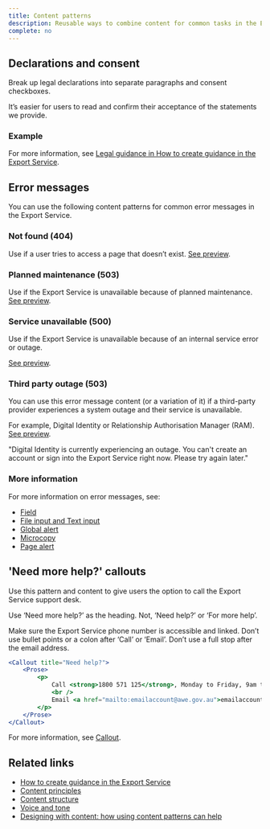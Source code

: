 ```yaml
---
title: Content patterns
description: Reusable ways to combine content for common tasks in the Export Service.
complete: no
---
```


## Declarations and consent

Break up legal declarations into separate paragraphs and consent checkboxes.

It’s easier for users to read and confirm their acceptance of the statements we provide.

### Example

For more information, see [Legal guidance in How to create guidance in the Export Service](/guides/how-to-write-guidance/how-to-present-guidance#legal-guidance).

## Error messages

You can use the following content patterns for common error messages in the Export Service.

### Not found (404)

Use if a user tries to access a page that doesn’t exist. [See preview](/storybook/index.html?path=/story/templates-error-page--not-found).

### Planned maintenance (503)

Use if the Export Service is unavailable because of planned maintenance. [See preview](/storybook/index.html?path=/story/templates-error-page--maintenance).

### Service unavailable (500)

Use if the Export Service is unavailable because of an internal service error or outage.

[See preview](/storybook/index.html?path=/story/templates-error-page--server-error).

### Third party outage (503)

You can use this error message content (or a variation of it) if a third-party provider experiences a system outage and their service is unavailable.

For example, Digital Identity or Relationship Authorisation Manager (RAM). [See preview](/storybook/index.html?path=/story/templates-error-page--third-party).

"Digital Identity is currently experiencing an outage. You can't create an account or sign into the Export Service right now. Please try again later."

### More information

For more information on error messages, see:

- [Field]()
- [File input and Text input]()
- [Global alert]()
- [Microcopy]()
- [Page alert]()

## 'Need more help?' callouts

Use this pattern and content to give users the option to call the Export Service support desk.

Use ‘Need more help?’ as the heading. Not, ‘Need help?’ or ‘For more help’.

Make sure the Export Service phone number is accessible and linked. Don’t use bullet points or a colon after ‘Call’ or ‘Email’. Don’t use a full stop after the email address.

```jsx live
<Callout title="Need help?">
	<Prose>
		<p>
			Call <strong>1800 571 125</strong>, Monday to Friday, 9am to 5pm AEST
			<br />
			Email <a href="mailto:emailaccount@awe.gov.au">emailaccount@awe.gov.au</a>
		</p>
	</Prose>
</Callout>
```

For more information, see [Callout](/components/callout).

## Related links

- [How to create guidance in the Export Service]()
- [Content principles]()
- [Content structure]()
- [Voice and tone]()
- [Designing with content: how using content patterns can help]()
